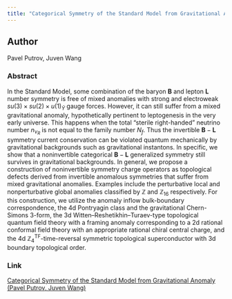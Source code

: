```yaml
---
title: "Categorical Symmetry of the Standard Model from Gravitational Anomaly (Pavel Putrov, Juven Wang)"
---
```


## Author

Pavel Putrov, Juven Wang

### Abstract

In the Standard Model, some combination of the baryon $\mathbf{B}$ and lepton $\mathbf{L}$ number symmetry is free of mixed anomalies with strong and electroweak $su(3) \times su(2) \times u(1)_{\tilde{Y}}$ gauge forces. However, it can still suffer from a mixed gravitational anomaly, hypothetically pertinent to leptogenesis in the very early universe. This happens when the total "sterile right-handed" neutrino number $n_{\nu_R}$ is not equal to the family number $N_f$. Thus the invertible $\mathbf{B} - \mathbf{L}$ symmetry current conservation can be violated quantum mechanically by gravitational backgrounds such as gravitational instantons. In specific, we show that a noninvertible categorical $\mathbf{B} - \mathbf{L}$ generalized symmetry still survives in gravitational backgrounds. In general, we propose a construction of noninvertible symmetry charge operators as topological defects derived from invertible anomalous symmetries that suffer from mixed gravitational anomalies. Examples include the perturbative local and nonperturbative global anomalies classified by $\mathbb{Z}$ and $\mathbb{Z}_{16}$ respectively. For this construction, we utilize the anomaly inflow bulk-boundary correspondence, the 4d Pontryagin class and the gravitational Chern-Simons 3-form, the 3d Witten–Reshetikhin–Turaev-type topological quantum field theory with a framing anomaly corresponding to a 2d rational conformal field theory with an appropriate rational chiral central charge, and the 4d $\mathbb{Z}_4^{\mathrm{TF}}$-time-reversal symmetric topological superconductor with 3d boundary topological order.


### Link

[Categorical Symmetry of the Standard Model from Gravitational Anomaly (Pavel Putrov, Juven Wang)](https://arxiv.org/abs/2302.14862)